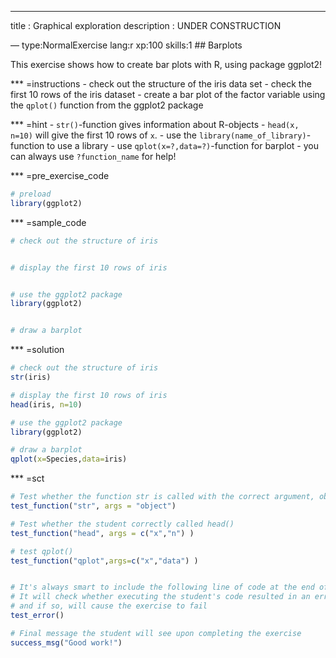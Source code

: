 ---
  title       : Graphical exploration
description : UNDER CONSTRUCTION

--- type:NormalExercise lang:r xp:100 skills:1
## Barplots

This exercise shows how to create bar plots with R, using package ggplot2!
  
  *** =instructions
- check out the structure of the iris data set
- check the first 10 rows of the iris dataset
- create a bar plot of the factor variable using the `qplot()` function from the ggplot2 package

*** =hint
- `str()`-function gives information about R-objects
- `head(x, n=10)` will give the first 10 rows of `x`.
- use the `library(name_of_library)`-function to use a library
- use `qplot(x=?,data=?)`-function for barplot
- you can always use `?function_name` for help!
  
  *** =pre_exercise_code
```r
# preload
library(ggplot2)
```

*** =sample_code
```r

# check out the structure of iris


# display the first 10 rows of iris


# use the ggplot2 package
library(ggplot2)


# draw a barplot


```

*** =solution
```r

# check out the structure of iris
str(iris)

# display the first 10 rows of iris
head(iris, n=10)

# use the ggplot2 package
library(ggplot2)

# draw a barplot
qplot(x=Species,data=iris)

```

*** =sct
```r

# Test whether the function str is called with the correct argument, object
test_function("str", args = "object")

# Test whether the student correctly called head()
test_function("head", args = c("x","n") )

# test qplot()
test_function("qplot",args=c("x","data") )


# It's always smart to include the following line of code at the end of your SCTs
# It will check whether executing the student's code resulted in an error, 
# and if so, will cause the exercise to fail
test_error()

# Final message the student will see upon completing the exercise
success_msg("Good work!")

```
